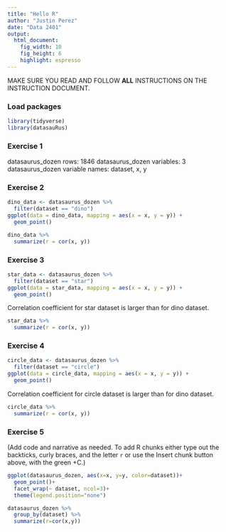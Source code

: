 ```yaml
---
title: "Hello R"
author: "Justin Perez"
date: "Data 2401"
output: 
  html_document: 
    fig_width: 10
    fig_height: 6
    highlight: espresso
---
```


MAKE SURE YOU READ AND FOLLOW **ALL** INSTRUCTIONS ON THE INSTRUCTION DOCUMENT.

### Load packages

```r
library(tidyverse) 
library(datasauRus)
```

### Exercise 1

datasaurus_dozen rows: 1846 datasaurus_dozen variables: 3 datasaurus_dozen variable names: dataset, x, y

### Exercise 2

```r
dino_data <- datasaurus_dozen %>%
  filter(dataset == "dino")
ggplot(data = dino_data, mapping = aes(x = x, y = y)) +
  geom_point()
```

```r
dino_data %>%
  summarize(r = cor(x, y))
```

### Exercise 3

```r
star_data <- datasaurus_dozen %>%
  filter(dataset == "star")
ggplot(data = star_data, mapping = aes(x = x, y = y)) +
  geom_point()
```

Correlation coefficient for star dataset is larger than for dino dataset.

```r
star_data %>%
  summarize(r = cor(x, y))
```

### Exercise 4

```r
circle_data <- datasaurus_dozen %>%
  filter(dataset == "circle")
ggplot(data = circle_data, mapping = aes(x = x, y = y)) +
  geom_point()

```

Correlation coefficient for circle dataset is larger than for dino dataset.

```r
circle_data %>%
  summarize(r = cor(x, y))

```

### Exercise 5

(Add code and narrative as needed. To add R chunks either type out the backticks, curly braces, and the letter `r` or use the Insert chunk button above, with the green +C.)

```r
ggplot(datasaurus_dozen, aes(x=x, y=y, color=dataset))+
  geom_point()+
  facet_wrap(~ dataset, ncol=3)+
  theme(legend.position="none")

```

```r
datasaurus_dozen %>%
  group_by(dataset) %>%
  summarize(r=cor(x,y))
```
